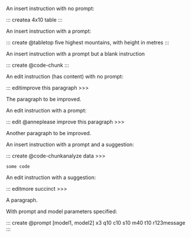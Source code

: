 An insert instruction with no prompt:

::: createa 4x10 table :::

An insert instruction with a prompt:

::: create @tabletop five highest mountains, with height in metres :::

An insert instruction with a prompt but a blank instruction

::: create @code-chunk :::

An edit instruction (has content) with no prompt:

::: editimprove this paragraph >>>

The paragraph to be improved.

An edit instruction with a prompt:

::: edit @anneplease improve this paragraph >>>

Another paragraph to be improved.

An insert instruction with a prompt and a suggestion:

::: create @code-chunkanalyze data >>>

```{}
some code
```


An edit instruction with a suggestion:

::: editmore succinct >>>

A paragraph.

With prompt and model parameters specified:

::: create @prompt [model1, model2] x3 q10 c10 s10 m40 t10 r123message :::
